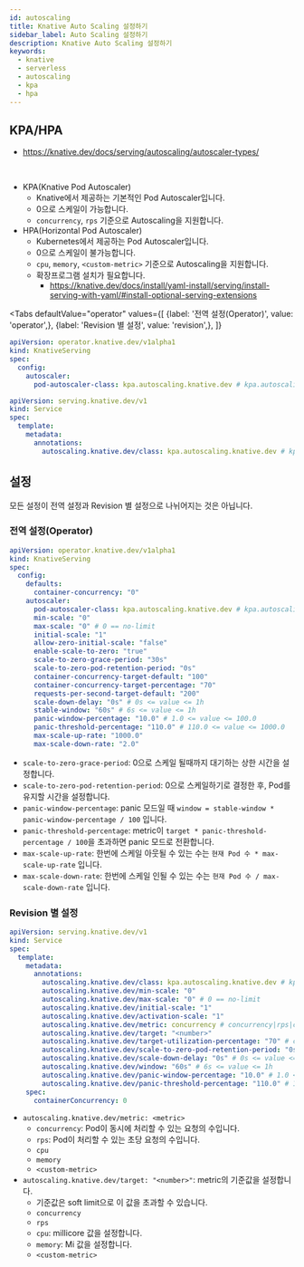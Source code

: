 ```yaml
---
id: autoscaling
title: Knative Auto Scaling 설정하기
sidebar_label: Auto Scaling 설정하기
description: Knative Auto Scaling 설정하기
keywords:
  - knative
  - serverless
  - autoscaling
  - kpa
  - hpa
---
```



## KPA/HPA

- https://knative.dev/docs/serving/autoscaling/autoscaler-types/

<br />

- KPA(Knative Pod Autoscaler)
  - Knative에서 제공하는 기본적인 Pod Autoscaler입니다.
  - 0으로 스케일이 가능합니다.
  - `concurrency`, `rps` 기준으로 Autoscaling을 지원합니다.
- HPA(Horizontal Pod Autoscaler)
  - Kubernetes에서 제공하는 Pod Autoscaler입니다.
  - 0으로 스케일이 불가능합니다.
  - `cpu`, `memory`, `<custom-metric>` 기준으로 Autoscaling을 지원합니다.
  - 확장프로그램 설치가 필요합니다.
    - https://knative.dev/docs/install/yaml-install/serving/install-serving-with-yaml/#install-optional-serving-extensions

<Tabs
    defaultValue="operator"
    values={[
        {label: '전역 설정(Operator)', value: 'operator',},
        {label: 'Revision 별 설정', value: 'revision',},
    ]}
>

<TabItem value="operator">

```yaml
apiVersion: operator.knative.dev/v1alpha1
kind: KnativeServing
spec:
  config:
    autoscaler:
      pod-autoscaler-class: kpa.autoscaling.knative.dev # kpa.autoscaling.knative.dev|hpa.autoscaling.knative.dev
```

</TabItem>

<TabItem value="revision">

```yaml
apiVersion: serving.knative.dev/v1
kind: Service
spec:
  template:
    metadata:
      annotations:
        autoscaling.knative.dev/class: kpa.autoscaling.knative.dev # kpa.autoscaling.knative.dev|hpa.autoscaling.knative.dev
```

</TabItem>

</Tabs>

## 설정

모든 설정이 전역 설정과 Revision 별 설정으로 나뉘어지는 것은 아닙니다.

### 전역 설정(Operator)

```yaml
apiVersion: operator.knative.dev/v1alpha1
kind: KnativeServing
spec:
  config:
    defaults:
      container-concurrency: "0"
    autoscaler:
      pod-autoscaler-class: kpa.autoscaling.knative.dev # kpa.autoscaling.knative.dev|hpa.autoscaling.knative.dev
      min-scale: "0"
      max-scale: "0" # 0 == no-limit
      initial-scale: "1"
      allow-zero-initial-scale: "false"
      enable-scale-to-zero: "true"
      scale-to-zero-grace-period: "30s"
      scale-to-zero-pod-retention-period: "0s"
      container-concurrency-target-default: "100"
      container-concurrency-target-percentage: "70"
      requests-per-second-target-default: "200"
      scale-down-delay: "0s" # 0s <= value <= 1h
      stable-window: "60s" # 6s <= value <= 1h
      panic-window-percentage: "10.0" # 1.0 <= value <= 100.0
      panic-threshold-percentage: "110.0" # 110.0 <= value <= 1000.0
      max-scale-up-rate: "1000.0"
      max-scale-down-rate: "2.0"
```

- `scale-to-zero-grace-period`: 0으로 스케일 될때까지 대기하는 상한 시간을 설정합니다.
- `scale-to-zero-pod-retention-period`: 0으로 스케일하기로 결정한 후, Pod를 유지할 시간을 설정합니다.
- `panic-window-percentage`: panic 모드일 때 `window = stable-window * panic-window-percentage / 100` 입니다.
- `panic-threshold-percentage`: metric이 `target * panic-threshold-percentage / 100`을 초과하면 panic 모드로 전환합니다.
- `max-scale-up-rate`: 한번에 스케일 아웃될 수 있는 수는 `현재 Pod 수 * max-scale-up-rate` 입니다.
- `max-scale-down-rate`: 한번에 스케일 인될 수 있는 수는 `현재 Pod 수 / max-scale-down-rate` 입니다.

### Revision 별 설정

```yaml
apiVersion: serving.knative.dev/v1
kind: Service
spec:
  template:
    metadata:
      annotations:
        autoscaling.knative.dev/class: kpa.autoscaling.knative.dev # kpa.autoscaling.knative.dev|hpa.autoscaling.knative.dev
        autoscaling.knative.dev/min-scale: "0"
        autoscaling.knative.dev/max-scale: "0" # 0 == no-limit
        autoscaling.knative.dev/initial-scale: "1"
        autoscaling.knative.dev/activation-scale: "1"
        autoscaling.knative.dev/metric: concurrency # concurrency|rps|cpu|memory|<custom-metric>
        autoscaling.knative.dev/target: "<number>"
        autoscaling.knative.dev/target-utilization-percentage: "70" # concurrency에 적용
        autoscaling.knative.dev/scale-to-zero-pod-retention-period: "0s"
        autoscaling.knative.dev/scale-down-delay: "0s" # 0s <= value <= 1h
        autoscaling.knative.dev/window: "60s" # 6s <= value <= 1h
        autoscaling.knative.dev/panic-window-percentage: "10.0" # 1.0 <= value <= 100.0
        autoscaling.knative.dev/panic-threshold-percentage: "110.0" # 110.0 <= value <= 1000.0
    spec:
      containerConcurrency: 0
```

- `autoscaling.knative.dev/metric: <metric>`
  - `concurrency`: Pod이 동시에 처리할 수 있는 요청의 수입니다.
  - `rps`: Pod이 처리할 수 있는 초당 요청의 수입니다.
  - `cpu`
  - `memory`
  - `<custom-metric>`
- `autoscaling.knative.dev/target: "<number>"`: metric의 기준값을 설정합니다.
  - 기준값은 soft limit으로 이 값을 초과할 수 있습니다.
  - `concurrency`
  - `rps`
  - `cpu`: millicore 값을 설정합니다.
  - `memory`: Mi 값을 설정합니다.
  - `<custom-metric>`
